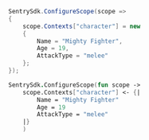 ```csharp
SentrySdk.ConfigureScope(scope =>
{
    scope.Contexts["character"] = new
    {
        Name = "Mighty Fighter",
        Age = 19,
        AttackType = "melee"
    };
});
```

```fsharp
SentrySdk.ConfigureScope(fun scope ->
    scope.Contexts["character"] <- {|
        Name = "Mighty Fighter"
        Age = 19
        AttackType = "melee"
    |}
    )
```
